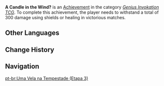 {{Achievement Infobox
|title        = A Candle in the Wind?
|id           = 80214
|order id     = 216
|category     = Genius Invokation TCG (Achievement)
|description  = Withstand a total of 300 damage using shields or healing in victorious matches.
|requirements = 
|primogems    = 20
|tracking     = 
|topic        = 
|type         = 
|hidden       = 
|set          = A Candle in the Wind?
|tier         = 3
|tiers_total  = 3
}}
'''A Candle in the Wind?''' is an [[Achievement]] in the category ''[[Genius Invokation TCG (Achievement)|Genius Invokation TCG]]''. To complete this achievement, the player needs to withstand a total of 300 damage using shields or healing in victorious matches.
<!--
==Gameplay Notes==
*

==Trivia==
*

==Gallery==
{{Preview
|size=300px
|file=
|caption=
}}

==Video Guides==
{{EVT
|video1   = 
|caption1 = 
}}
-->
==Other Languages==
{{Transclude|A Candle in the Wind?|Other Languages}}

==Change History==
{{Change History|3.3}}
<!--
==References==
{{Reflist}}
-->
==Navigation==
{{Achievement Navbox}}

[[pt-br:Uma Vela na Tempestade (Etapa 3)]]